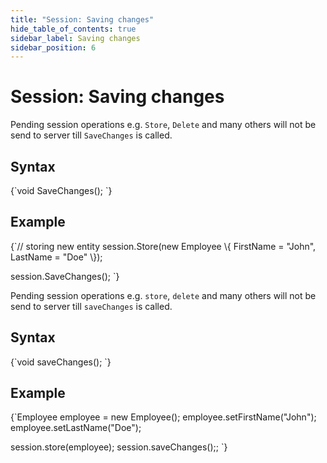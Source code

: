 ---
title: "Session: Saving changes"
hide_table_of_contents: true
sidebar_label: Saving changes
sidebar_position: 6
---




# Session: Saving changes
<LanguageSwitcher supportedLanguages={supportedLanguages} />
<LanguageContent language="csharp">


Pending session operations e.g. `Store`, `Delete` and many others will not be send to server till `SaveChanges` is called.

## Syntax

<TabItem value="saving_changes_1" label="saving_changes_1">
<CodeBlock language="csharp">
{`void SaveChanges();
`}
</CodeBlock>
</TabItem>

## Example

<TabItem value="saving_changes_2" label="saving_changes_2">
<CodeBlock language="csharp">
{`// storing new entity
session.Store(new Employee
\{
    FirstName = "John",
    LastName = "Doe"
\});

session.SaveChanges();
`}
</CodeBlock>
</TabItem>


</LanguageContent>
<LanguageContent language="java">


Pending session operations e.g. `store`, `delete` and many others will not be send to server till `saveChanges` is called.

## Syntax

<TabItem value="saving_changes_1" label="saving_changes_1">
<CodeBlock language="java">
{`void saveChanges();
`}
</CodeBlock>
</TabItem>

## Example

<TabItem value="saving_changes_2" label="saving_changes_2">
<CodeBlock language="java">
{`Employee employee = new Employee();
employee.setFirstName("John");
employee.setLastName("Doe");

session.store(employee);
session.saveChanges();;
`}
</CodeBlock>
</TabItem>


</LanguageContent>

<!---
- [Opening a session](./opening-a-session)
- [Deleting entities](./deleting-entities)
- [Storing entities](./storing-entities)

-->